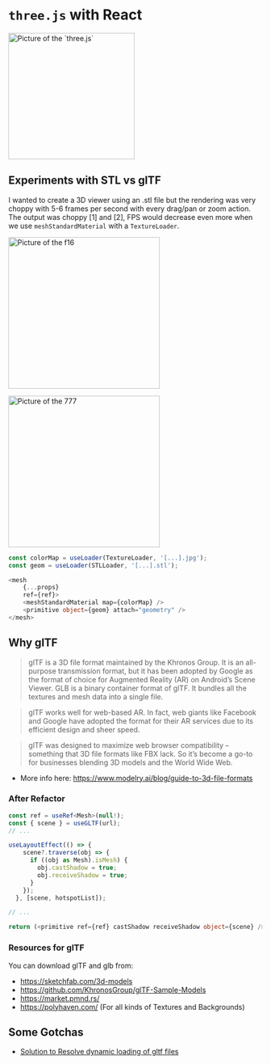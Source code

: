 
# `three.js` with React

<Image className="flex rounded-full justify-center items-center mx-auto" width="250" height="250" placeholder="blur" blurDataURL="data:image/gif;base64,R0lGODlhAQABAPAA${
    triplet(0, r, g) + triplet(b, 255, 255)
  }/yH5BAAAAAAALAAAAAABAAEAAAICRAEAOw==" alt="Picture of the `three.js`" src="https://raw.githubusercontent.com/mrdoob/three.js/dev/icon.png"/>
## Experiments with STL vs glTF

I wanted to create a 3D viewer using an .stl file but the rendering was very
choppy with 5-6 frames per second with every drag/pan or zoom action. The output
was choppy [1] and [2], FPS would decrease even more when we use
`meshStandardMaterial` with a `TextureLoader`.

<div className='flex flex-col gap-3 items-center justify-center'>
  <Image className="rounded" width="300" height="300" placeholder="blur" blurDataURL="data:image/gif;base64,R0lGODlhAQABAPAA${
      triplet(0, r, g) + triplet(b, 255, 255)
    }/yH5BAAAAAAALAAAAAABAAEAAAICRAEAOw==" alt="Picture of the f16" src="/img/three/f16.png"/>

  <Image className="rounded" width="300" height="300" placeholder="blur" blurDataURL="data:image/gif;base64,R0lGODlhAQABAPAA${
      triplet(0, r, g) + triplet(b, 255, 255)
    }/yH5BAAAAAAALAAAAAABAAEAAAICRAEAOw==" alt="Picture of the 777" src="/img/three/777.png"/>
</div>

```ts
const colorMap = useLoader(TextureLoader, '[...].jpg');
const geom = useLoader(STLLoader, '[...].stl');
```

```ts
<mesh
    {...props}
    ref={ref}>
    <meshStandardMaterial map={colorMap} />
    <primitive object={geom} attach="geometry" />
</mesh>
```

## Why glTF

> glTF is a 3D file format maintained by the Khronos Group. It is an all-purpose
> transmission format, but it has been adopted by Google as the format of choice
> for Augmented Reality (AR) on Android’s Scene Viewer. GLB is a binary
> container format of glTF. It bundles all the textures and mesh data into a
> single file.

> glTF works well for web-based AR. In fact, web giants like Facebook and Google
> have adopted the format for their AR services due to its efficient design and
> sheer speed.

> glTF was designed to maximize web browser compatibility – something that 3D
> file formats like FBX lack. So it’s become a go-to for businesses blending 3D
> models and the World Wide Web.

- More info here: https://www.modelry.ai/blog/guide-to-3d-file-formats

### After Refactor

```ts
const ref = useRef<Mesh>(null!);
const { scene } = useGLTF(url);
// ...

useLayoutEffect(() => {
    scene?.traverse(obj => {
      if ((obj as Mesh).isMesh) {
        obj.castShadow = true;
        obj.receiveShadow = true;
      }
    });
  }, [scene, hotspotList]);

// ...

return (<primitive ref={ref} castShadow receiveShadow object={scene} />)
```

### Resources for glTF

You can download glTF and glb from:

- https://sketchfab.com/3d-models
- https://github.com/KhronosGroup/glTF-Sample-Models
- https://market.pmnd.rs/
- https://polyhaven.com/ (For all kinds of Textures and Backgrounds)

## Some Gotchas

- [Solution to Resolve dynamic loading of gltf files](https://stackoverflow.com/questions/67154742/react-three-react-three-fiber-useloader-to-load-new-file-on-props-change?rq=1)
